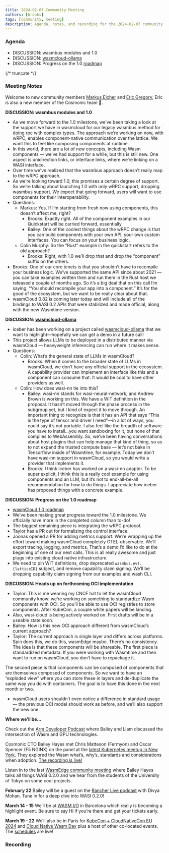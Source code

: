```yaml
---
title: 2024-02-07 Community Meeting
authors: [brooks]
tags: [community, meeting]
description: Agenda, notes, and recording for the 2024-02-07 community meeting
---
```



### Agenda

- DISCUSSION: wasmbus modules and 1.0 
- DISCUSSION: [wasmcloud-ollama](https://github.com/Iceber/wasmcloud-ollama)
- DISCUSSION: Progress on the 1.0 [roadmap](https://github.com/orgs/wasmCloud/projects/7/views/8)

{/* truncate */}

### Meeting Notes

Welcome to new community members [Markus Eicher](https://github.com/markuseicher) and [Eric Gregory](https://github.com/ericgregory), Eric is also a new member of the Cosmonic team 🎉.

**DISCUSSION: wasmbus modules and 1.0**

- As we move forward to the 1.0 milestone, we’ve been taking a look at the support we have in wasmcloud for our legacy wasmbus method for doing rpc with complex types. The approach we’re working on now, with wRPC, enables component-native communication over the lattice. We want this to feel like composing components at runtime.
- In this world, there are a lot of new concepts, including Wasm components — we’ve had support for a while, but this is still new. One aspect is unidirection links, or interface links, where we’re linking on a WASI interface.
- Over time we’ve realized that the wasmbus approach doesn’t really map to the wRPC approach.
- As we’re looking toward 1.0, this promises a certain degree of support. So we’re talking about launching 1.0 with only wRPC support, dropping wasmbus support. We expect that going forward, users will want to use components for their interoperability.
- Questions:
    - Markus: Yes. If I’m starting from fresh now using components, this doesn’t affect me, right?
        - Brooks: Exactly right. All of the component examples in our Quickstart will be carried forward, essentially.
        - Bailey: One of the coolest things about the wRPC change is that you can build components with your own API, your own custom interfaces. You can focus on your business logic.
    - Colin Murphy: So the “Rust” example in the quickstart refers to the old approach?
        - Brooks: Right, with 1.0 we’ll drop that and drop the “component” suffix on the others.
- Brooks: One of our core tenets is that you shouldn’t have to recompile your business logic. We’ve supported the same API since about 2021 — you can take examples written then and run them in the Rust host we released a couple of months ago. So it’s a big deal that on this call I’m saying, “You should recompile your app into a component.” It’s for the good of the ecosystem, but we want to be really clear about that.
- wasmCloud 0.82 is coming later today and will include all of the bindings to WASI 0.2 APIs that were stabilized and made official, along with the new Wasmtime version.

**DISCUSSION: [wasmcloud-ollama](https://github.com/Iceber/wasmcloud-ollama)**

- iceber has been working on a project called [wasmcloud-ollama](https://github.com/Iceber/wasmcloud-ollama) that we want to highlight—hopefully we can get a demo in a future call!
- This project allows LLMs to be deployed in a distributed manner via wasmCloud — heavyweight inferencing can run where it makes sense.
- Questions:
    - Colin: What’s the general state of LLMs in wasmCloud?
        - Brooks: When it comes to the broader state of LLMs in wasmCloud, we don’t have any official support in the ecosystem. A capability provider can implement an interface like this and a component can consume that. It would be cool to have other providers as well.
    - Colin: How does wasi-nn tie into this?
        - Bailey: wasi-nn stands for wasi-neural-network, and Andrew Brown is working on this. We have a WIT definition in the proposal. It hasn’t moved through the phase process in the subgroup yet, but I kind of expect it to move through. An important thing to recognize is that it has an API that says “This is the type of tensor and driver I need”—in a lot of ways, you could say it’s not portable. I also feel like the breadth of software you have to install…you want sandboxing for it, but none of that compiles to WebAssembly. So, we’ve been having conversations about host plugins that can help manage that kind of thing, so as to not expand the trusted compute base — let’s not bake in Tensorflow inside of Wasmtime, for example. Today we don’t have wasi-nn support in wasmCloud, so you would write a provider that implements it.
        - Brooks: I think iceber has worked on a wasi-nn adapter. To be super explicit, I think this is a really cool example for using components and an LLM, but it’s not to end-all-be-all recommendation for how to do things. I appreciate how iceber has proposed things with a concrete example.

**DISCUSSION: Progress on the 1.0 roadmap**

- [wasmCloud 1.0 roadmap](https://github.com/orgs/wasmCloud/projects/7/views/8)
- We’ve been making great progress toward the 1.0 milestone. We officially have more in the completed column than to-do!
- The biggest remaining piece is integrating the wRPC protocol.
- Taylor has a PR out for formalizing the control interface.
- Joonas opened a PR for adding metrics support. We’re wrapping up the effort toward making wasmCloud completely OTEL-observable. We’ll export tracing, logging, and metrics. That’s a demo I’d like to do at the beginning of one of our next calls. This is all really awesome and just plugs into existing cloud native infrastructure.
- We need to pin WIT definitions, drop deprecated `wasmbus.evt.{latticeID}` subject, and remove capability claim signing. We’ll be dropping capability claim signing from our examples and wash CLI.

**DISCUSSION: Heads up on forthcoming OCI implementation**

- Taylor: This is me wearing my CNCF hat to let the wasmCloud community know: we’re working on something to standardize Wasm components with OCI. So you’ll be able to use OCI registries to store components. After KubeCon, a couple white papers will be landing. 
- Also, wasi-cloud is being actively worked on. First drafts will be in a useable state soon.
- Bailey: How is this new OCI approach different from wasmCloud’s current approach?
- Taylor: The current approach is single layer and differs across platforms. Spin does this, we do this, wasmEdge maybe. There’s no consistency. The idea is that these components will be shareable. The first piece is standardized metadata. If you were working with Wasmtime and then want to run on wasmCloud, you don’t have to repackage it.

The second piece is that components can be composed of components that are themselves composed of components. So we want to have an “exploded view” where you can store these in layers and de-duplicate the same way you do with containers. The goal is to have this done in the next month or two.

- wasmCloud users shouldn’t even notice a difference in standard usage — the previous OCI model should work as before, and we’ll also support the new one.

**Where we’ll be…**

Check out the [Arm Developer Podcast](https://www.youtube.com/watch?v=iDTHXGuqXAI) where Bailey and Liam discussed the intersection of Wasm and GPU technologies.

Cosmonic CTO Bailey Hayes met Chris Matteson (Fermyon) and Oscar Spencer (F5 NGINX) on the panel at the [latest Kubernetes meetup in New York](https://www.meetup.com/new-york-kubernetes-meetup/events/297886914/). They explored the Wasm what’s, why’s, standards and considerations when adoption. [The recording is live!](https://youtu.be/ThcQNR-aVvI)

Listen in to the last [WasmEdge community meeting](https://youtu.be/ttiE7g2Ojuk) where Bailey Hayes talks all things WASI 0.2.0 and we hear from the students of the University of Tokyo on some cool projects.

**February 22** Bailey will be a guest on the [Rancher Live podcast](https://www.youtube.com/watch?v=SPdzvL59tIA) with Divya Mohan. Tune in for a deep dive into WASI 0.2.0!

**March 14 - 15** We’ll be at [WASM I/O](https://2024.wasmio.tech/) in Barcelona which really is becoming a highlight event. Be sure to say Hi if you’re there and get your tickets early.

**March 19 - 22** We’ll also be in Paris for [KubeCon + CloudNativeCon EU 2024](https://events.linuxfoundation.org/kubecon-cloudnativecon-europe/) and [Cloud Native Wasm Day](https://events.linuxfoundation.org/kubecon-cloudnativecon-europe/co-located-events/cloud-native-wasm-day/) plus a host of other co-located events. The [schedules](https://events.linuxfoundation.org/kubecon-cloudnativecon-europe/program/schedule/) are live!

### Recording

<YouTube url="https://www.youtube.com/watch?v=y_7qh4JqJ3M" />
